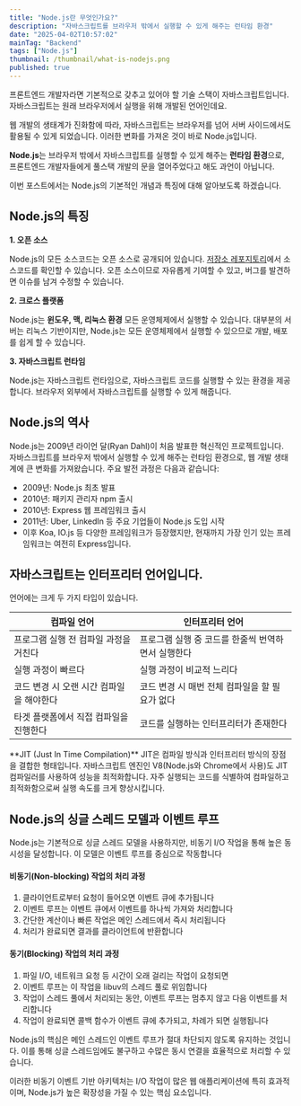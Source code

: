 ```yaml
---
title: "Node.js란 무엇인가요?"
description: "자바스크립트를 브라우저 밖에서 실행할 수 있게 해주는 런타임 환경"
date: "2025-04-02T10:57:02"
mainTag: "Backend"
tags: ["Node.js"]
thumbnail: /thumbnail/what-is-nodejs.png
published: true
---
```


프론트엔드 개발자라면 기본적으로 갖추고 있어야 할 기술 스택이 <Highlight>자바스크립트</Highlight>입니다.
자바스크립트는 원래 브라우저에서 실행을 위해 개발된 언어인데요. 

웹 개발의 생태계가 진화함에 따라, 자바스크립트는 브라우저를 넘어 서버 사이드에서도 활용될 수 있게 되었습니다.
이러한 변화를 가져온 것이 바로 <Highlight>Node.js</Highlight>입니다.

**Node.js**는 브라우저 밖에서 자바스크립트를 실행할 수 있게 해주는 **런타임 환경**으로,
프론트엔드 개발자들에게 풀스택 개발의 문을 열어주었다고 해도 과언이 아닙니다. 

이번 포스트에서는 Node.js의 기본적인 개념과 특징에 대해 알아보도록 하겠습니다.

## Node.js의 특징

**1. 오픈 소스**

Node.js의 모든 소스코드는 오픈 소스로 공개되어 있습니다.
[저장소 레포지토리](https://github.com/nodejs/node)에서 소스코드를 확인할 수 있습니다.
오픈 소스이므로 자유롭게 기여할 수 있고, 버그를 발견하면 이슈를 남겨 수정할 수 있습니다.

**2. 크로스 플랫폼**

Node.js는 **윈도우, 맥, 리눅스 환경** 모든 운영체제에서 실행할 수 있습니다.
대부분의 서버는 리눅스 기반이지만, Node.js는 모든 운영체제에서 실행할 수 있으므로 개발, 배포를 쉽게 할 수 있습니다.

**3. 자바스크립트 런타임**

Node.js는 자바스크립트 런타임으로, 자바스크립트 코드를 실행할 수 있는 환경을 제공합니다.
브라우저 외부에서 자바스크립트를 실행할 수 있게 해줍니다.

## Node.js의 역사

Node.js는 2009년 라이언 달(Ryan Dahl)이 처음 발표한 혁신적인 프로젝트입니다. 자바스크립트를 브라우저 밖에서 실행할 수 있게 해주는 런타임 환경으로, 웹 개발 생태계에 큰 변화를 가져왔습니다.
주요 발전 과정은 다음과 같습니다:

- 2009년: Node.js 최초 발표
- 2010년: 패키지 관리자 npm 출시
- 2010년: Express 웹 프레임워크 출시
- 2011년: Uber, LinkedIn 등 주요 기업들이 Node.js 도입 시작
- 이후 Koa, IO.js 등 다양한 프레임워크가 등장했지만, 현재까지 가장 인기 있는 프레임워크는 여전히 Express입니다.

## 자바스크립트는 인터프리터 언어입니다.

언어에는 크게 두 가지 타입이 있습니다.

| 컴파일 언어 | 인터프리터 언어 |
| --- | --- |
| 프로그램 실행 전 컴파일 과정을 거친다 | 프로그램 실행 중 코드를 한줄씩 번역하면서 실행한다 |
| 실행 과정이 빠르다 | 실행 과정이 비교적 느리다 |
| 코드 변경 시 오랜 시간 컴파일을 해야한다 | 코드 변경 시 매번 전체 컴파일을 할 필요가 없다 |
| 타겟 플랫폼에서 직접 컴파일을 진행한다 | 코드를 실행하는 인터프리터가 존재한다 |

<Callout type="tip">
**JIT (Just In Time Compilation)**
JIT은 컴파일 방식과 인터프리터 방식의 장점을 결합한 형태입니다.
자바스크립트 엔진인 V8(Node.js와 Chrome에서 사용)도 JIT 컴파일러를 사용하여 성능을 최적화합니다.
자주 실행되는 코드를 식별하여 컴파일하고 최적화함으로써 실행 속도를 크게 향상시킵니다.
</Callout>

## Node.js의 싱글 스레드 모델과 이벤트 루프
Node.js는 기본적으로 싱글 스레드 모델을 사용하지만, 비동기 I/O 작업을 통해 높은 동시성을 달성합니다. 이 모델은 이벤트 루프를 중심으로 작동합니다

#### 비동기(Non-blocking) 작업의 처리 과정

1. 클라이언트로부터 요청이 들어오면 이벤트 큐에 추가됩니다
2. 이벤트 루프는 이벤트 큐에서 이벤트를 하나씩 가져와 처리합니다
3. 간단한 계산이나 빠른 작업은 메인 스레드에서 즉시 처리됩니다
4. 처리가 완료되면 결과를 클라이언트에 반환합니다

#### 동기(Blocking) 작업의 처리 과정

1. 파일 I/O, 네트워크 요청 등 시간이 오래 걸리는 작업이 요청되면
2. 이벤트 루프는 이 작업을 libuv의 스레드 풀로 위임합니다
3. 작업이 스레드 풀에서 처리되는 동안, 이벤트 루프는 멈추지 않고 다음 이벤트를 처리합니다
4. 작업이 완료되면 콜백 함수가 이벤트 큐에 추가되고, 차례가 되면 실행됩니다

<Callout type="tip">
Node.js의 핵심은 메인 스레드인 이벤트 루프가 절대 차단되지 않도록 유지하는 것입니다. 
이를 통해 싱글 스레드임에도 불구하고 수많은 동시 연결을 효율적으로 처리할 수 있습니다.
</Callout>

이러한 비동기 이벤트 기반 아키텍처는 I/O 작업이 많은 웹 애플리케이션에 특히 효과적이며,
Node.js가 높은 확장성을 가질 수 있는 핵심 요소입니다.